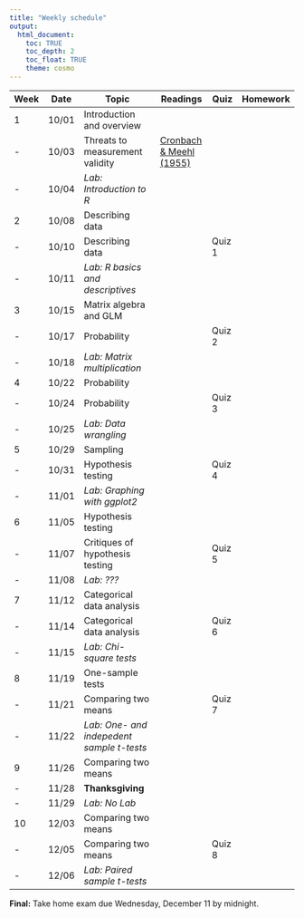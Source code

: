 ```yaml
---
title: "Weekly schedule"
output: 
  html_document:
    toc: TRUE
    toc_depth: 2
    toc_float: TRUE
    theme: cosmo
---
```



| Week | Date  |  Topic                                 |Readings            | Quiz       | Homework    |
-------|-------|----------------------------------------|--------------------|------------|-------------|
| 1    | 10/01 | Introduction and overview              |                    |            |             |
| -    | 10/03 | Threats to measurement validity        | [Cronbach \& Meehl (1955)](readings/Cronbach_Meehl_1955.pdf) |            |             |
| -    | 10/04 | _Lab: Introduction to R_               |                    |            |             |
| 2    | 10/08 | Describing data                        |                    |            |             |
| -    | 10/10 | Describing data                        |                    |  Quiz 1    |             |
| -    | 10/11 | _Lab: R basics and descriptives_       |                    |            |             |
| 3    | 10/15 | Matrix algebra and GLM                 |                    |            |             |
| -    | 10/17 | Probability                            |                    |  Quiz 2    |             |
| -    | 10/18 | _Lab: Matrix multiplication_           |                    |            |             |
| 4    | 10/22 | Probability                            |                    |            |             |
| -    | 10/24 | Probability                            |                    |  Quiz 3    |             |
| -    | 10/25 | _Lab: Data wrangling_                  |                    |            |             |
| 5    | 10/29 | Sampling                               |                    |            |             |
| -    | 10/31 | Hypothesis testing                     |                    |  Quiz 4    |             |
| -    | 11/01 | _Lab: Graphing with ggplot2_           |                    |            |             |
| 6    | 11/05 | Hypothesis testing                     |                    |            |             |
| -    | 11/07 | Critiques of hypothesis testing        |                    |  Quiz 5    |             |
| -    | 11/08 | _Lab: ???_               |                    |                      |            |             |
| 7    | 11/12 | Categorical data analysis              |                    |            |             |
| -    | 11/14 | Categorical data analysis              |                    |  Quiz 6    |             |
| -    | 11/15 | _Lab: Chi-square tests_                |                    |            |             |
| 8    | 11/19 | One-sample tests                       |                    |            |             |
| -    | 11/21 | Comparing two means                    |                    |  Quiz 7    |             |
| -    | 11/22 | _Lab: One- and indepedent sample t-tests_  |                    |            |             |
| 9    | 11/26 | Comparing two means                    |                    |            |             |
| -    | 11/28 | __Thanksgiving__                       |                    |            |             |
| -    | 11/29 | _Lab: No Lab_                          |                    |            |             |
| 10   | 12/03 | Comparing two means                    |                    |            |             |
| -    | 12/05 | Comparing two means                    |                    |  Quiz 8    |             |
| -    | 12/06 | _Lab: Paired sample t-tests_           |                    |            |             |

**Final:** Take home exam due Wednesday, December 11 by midnight.